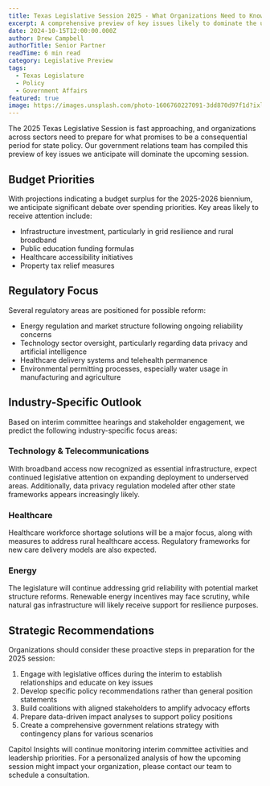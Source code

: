 ```yaml
---
title: Texas Legislative Session 2025 - What Organizations Need to Know
excerpt: A comprehensive preview of key issues likely to dominate the upcoming legislative session and how they may impact various sectors.
date: 2024-10-15T12:00:00.000Z
author: Drew Campbell
authorTitle: Senior Partner
readTime: 6 min read
category: Legislative Preview
tags:
  - Texas Legislature
  - Policy
  - Government Affairs
featured: true
image: https://images.unsplash.com/photo-1606760227091-3dd870d97f1d?ixlib=rb-4.0.3&ixid=M3wxMjA3fDB8MHxwaG90by1wYWdlfHx8fGVufDB8fHx8fA%3D%3D&auto=format&fit=crop&w=1470&q=80
---
```


The 2025 Texas Legislative Session is fast approaching, and organizations across sectors need to prepare for what promises to be a consequential period for state policy. Our government relations team has compiled this preview of key issues we anticipate will dominate the upcoming session.

## Budget Priorities

With projections indicating a budget surplus for the 2025-2026 biennium, we anticipate significant debate over spending priorities. Key areas likely to receive attention include:

- Infrastructure investment, particularly in grid resilience and rural broadband
- Public education funding formulas
- Healthcare accessibility initiatives
- Property tax relief measures

## Regulatory Focus

Several regulatory areas are positioned for possible reform:

- Energy regulation and market structure following ongoing reliability concerns
- Technology sector oversight, particularly regarding data privacy and artificial intelligence
- Healthcare delivery systems and telehealth permanence
- Environmental permitting processes, especially water usage in manufacturing and agriculture

## Industry-Specific Outlook

Based on interim committee hearings and stakeholder engagement, we predict the following industry-specific focus areas:

### Technology & Telecommunications

With broadband access now recognized as essential infrastructure, expect continued legislative attention on expanding deployment to underserved areas. Additionally, data privacy regulation modeled after other state frameworks appears increasingly likely.

### Healthcare

Healthcare workforce shortage solutions will be a major focus, along with measures to address rural healthcare access. Regulatory frameworks for new care delivery models are also expected.

### Energy

The legislature will continue addressing grid reliability with potential market structure reforms. Renewable energy incentives may face scrutiny, while natural gas infrastructure will likely receive support for resilience purposes.

## Strategic Recommendations

Organizations should consider these proactive steps in preparation for the 2025 session:

1. Engage with legislative offices during the interim to establish relationships and educate on key issues
2. Develop specific policy recommendations rather than general position statements
3. Build coalitions with aligned stakeholders to amplify advocacy efforts
4. Prepare data-driven impact analyses to support policy positions
5. Create a comprehensive government relations strategy with contingency plans for various scenarios

Capitol Insights will continue monitoring interim committee activities and leadership priorities. For a personalized analysis of how the upcoming session might impact your organization, please contact our team to schedule a consultation.
